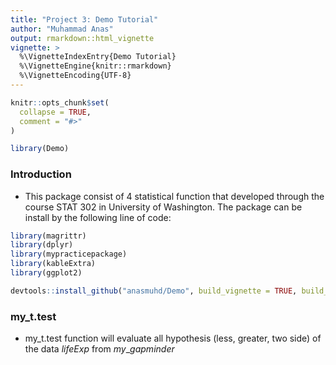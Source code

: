 ```yaml
---
title: "Project 3: Demo Tutorial"
author: "Muhammad Anas"
output: rmarkdown::html_vignette
vignette: >
  %\VignetteIndexEntry{Demo Tutorial}
  %\VignetteEngine{knitr::rmarkdown}
  %\VignetteEncoding{UTF-8}
---
```


```r
knitr::opts_chunk$set(
  collapse = TRUE,
  comment = "#>"
)
```

```r
library(Demo)
```

### Introduction
- This package consist of 4 statistical function that developed through the course STAT 302 in University of Washington. The package can be install by the following line of code:
```r
library(magrittr)
library(dplyr)
library(mypracticepackage)
library(kableExtra)
library(ggplot2)
```

```r
devtools::install_github("anasmuhd/Demo", build_vignette = TRUE, build_opts = c())
```

### my_t.test
- my_t.test function will evaluate all hypothesis (less, greater, two side) of the data $lifeExp$ from $my\_gapminder$


